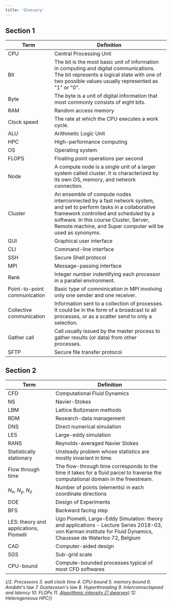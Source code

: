 ```yaml
---
title: 'Glossary'
---
```



## Section 1
| Term | Definition |
| ------- | ------- |
| CPU | Central Processing Unit |
| Bit | The bit is the most basic unit of information in computing and digital communications. The bit represents a logical state with one of two possible values usually represented as "1" or "0". |
| Byte | The byte is a unit of digital information that most commonly consists of eight bits. |
| RAM | Random access memory |
| Clock speed | The rate at which the CPU executes a work cycle. |
| ALU | Arithmetic Logic Unit |
| HPC | High-performance computing |
| OS | Operating system |
| FLOPS | Floating point operations per second |
| Node | A compute node is a single unit of a larger system called cluster. It is characterized by its own OS, memory, and network connection. |
| Cluster | An ensemble of compute nodes interconnected by a fast network system, and set to perform tasks in a collaborative framework controlled and scheduled by a software. In this course Cluster, Server, Remote machine, and Super computer will be used as synonyms. |
| GUI | Graphical user interface |
| CLI | Command-line interface |
| SSH | Secure Shell protocol |
| MPI | Message-passing interface |
| Rank | Integer number indentifying each processor in a parallel environment. | 
| Point-to-point communication | Basic type of comminication in MPI involving only one sender and one receiver. |
| Collective communication | Information sent to a collection of processes. It could be in the form of a broadcast to all processes, or as a scatter send to only a selection. |
| Gather call | Call usually issued by the master process to gather results (or data) from other processes. |
| SFTP | Secure file transfer protocol |

## Section 2
| Term | Definition |
| ------- | ------- |
| CFD | Computational Fluid Dynamics |
| NS | Navier-Stokes |
| LBM | Lattice Boltzmann methods |
| RDM | Research-data management |
| DNS | Direct numerical simulation |
| LES | Large-eddy simulation |
| RANS | Reynolds-averaged Navier Stokes |
| Statistically stationary | Unsteady problem whose statistics are mostly invariant in time. |
| Flow through time | The flow-through time corresponds to the time it takes for a fluid parcel to traverse the computational domain in the freestream.
| $N_x$, $N_y$, $N_z$  | Number of points (elements) in each coordinate directions |
| DOE | Design of Experiments |
| BFS | Backward facing step |
| LES: theory and applications, Piomelli | Ugo Piomelli, Large-Eddy Simulation: theory and applications - Lecture Series 2018-03, von Karman institute for Fluid Dynamics, Chaussee de Waterloo 72, Belgium |
| CAD | Computer-aided design |
| SGS | Sub-grid scale | 
| CPU-bound | Compute-bounded processes typical of most CFD softwares |

{/*2. Processors
3. wall clock time
4. CPU-bound
5. memory bound
6.  Amdahl's law
7.  Gustavsson's law
8.  Hyperthreading
9.  Interconnectspeed and latency
10. FLOPs
11. [Algorithmic intensity (7 dwarves)](https://www.cse-lab.ethz.ch/wp-content/uploads/2022/09/Principles-of-HPC.pdf)
12.  Heterogeneous HPC*/}

